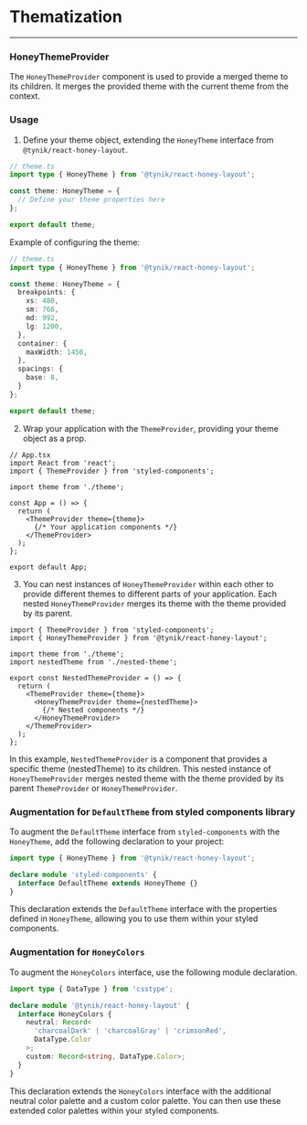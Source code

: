 
# Thematization

---

### HoneyThemeProvider

The `HoneyThemeProvider` component is used to provide a merged theme to its children.
It merges the provided theme with the current theme from the context.

### Usage

1. Define your theme object, extending the `HoneyTheme` interface from `@tynik/react-honey-layout`.

~~~ts
// theme.ts
import type { HoneyTheme } from '@tynik/react-honey-layout';

const theme: HoneyTheme = {
  // Define your theme properties here
};

export default theme;
~~~

Example of configuring the theme:

~~~ts
// theme.ts
import type { HoneyTheme } from '@tynik/react-honey-layout';

const theme: HoneyTheme = {
  breakpoints: {
    xs: 480,
    sm: 768,
    md: 992,
    lg: 1200,
  },
  container: {
    maxWidth: 1450,
  },
  spacings: {
    base: 8,
  }
};

export default theme;
~~~

2. Wrap your application with the `ThemeProvider`, providing your theme object as a prop.

~~~tsx
// App.tsx
import React from 'react';
import { ThemeProvider } from 'styled-components';

import theme from './theme';

const App = () => {
  return (
    <ThemeProvider theme={theme}>
      {/* Your application components */}
    </ThemeProvider>
  );
};

export default App;
~~~

3. You can nest instances of `HoneyThemeProvider` within each other to provide different themes to different parts of your application.
Each nested `HoneyThemeProvider` merges its theme with the theme provided by its parent.

~~~tsx
import { ThemeProvider } from 'styled-components';
import { HoneyThemeProvider } from '@tynik/react-honey-layout';

import theme from './theme';
import nestedTheme from './nested-theme';

export const NestedThemeProvider = () => {
  return (
    <ThemeProvider theme={theme}>
      <HoneyThemeProvider theme={nestedTheme}>
        {/* Nested components */}
      </HoneyThemeProvider>
    </ThemeProvider>
  );
};
~~~

In this example, `NestedThemeProvider` is a component that provides a specific theme (nestedTheme) to its children.
This nested instance of `HoneyThemeProvider` merges nested theme with the theme provided by its parent `ThemeProvider` or `HoneyThemeProvider`.

### Augmentation for `DefaultTheme` from styled components library

To augment the `DefaultTheme` interface from `styled-components` with the `HoneyTheme`, add the following declaration to your project:

~~~ts
import type { HoneyTheme } from '@tynik/react-honey-layout';

declare module 'styled-components' {
  interface DefaultTheme extends HoneyTheme {}
}
~~~

This declaration extends the `DefaultTheme` interface with the properties defined in `HoneyTheme`, allowing you to use them within your styled components.

### Augmentation for `HoneyColors`

To augment the `HoneyColors` interface, use the following module declaration.

~~~ts
import type { DataType } from 'csstype';

declare module '@tynik/react-honey-layout' {
  interface HoneyColors {
    neutral: Record<
      'charcoalDark' | 'charcoalGray' | 'crimsonRed',
      DataType.Color
    >;
    custom: Record<string, DataType.Color>;
  }
}
~~~

This declaration extends the `HoneyColors` interface with the additional neutral color palette and a custom color palette.
You can then use these extended color palettes within your styled components.
